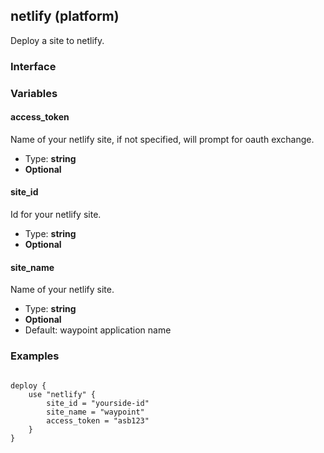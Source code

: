 ## netlify (platform)

Deploy a site to netlify.

### Interface

### Variables

#### access_token

Name of your netlify site, if not specified, will prompt for oauth exchange.

- Type: **string**
- **Optional**

#### site_id

Id for your netlify site.

- Type: **string**
- **Optional**

#### site_name

Name of your netlify site.

- Type: **string**
- **Optional**
- Default: waypoint application name

### Examples

```

deploy {
	use "netlify" {
		site_id = "yourside-id"
		site_name = "waypoint"
		access_token = "asb123"
	}
}

```
